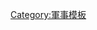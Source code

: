 {{Campaign
|raw_name = Campaignbox Polish-Russian Wars
|name = [[波俄戰爭]]
|state = collapsed
|listclass = hlist
|battles = 
* {{Internal link helper/ru|弗拉基米尔一世征讨波兰|Польский поход Владимира Святославича}}
* {{Internal link helper/en|波列斯瓦夫一世介入基輔羅斯公國繼承危機|Bolesław I's intervention in the Kievan succession crisis|基輔羅斯繼承危機}}
* [[莫斯科-立陶宛戰爭|莫斯科/立陶宛]]
* [[立窩尼亞戰爭|利沃尼亞]]
* [[波蘭-莫斯科戰爭（1605年–1618年）]]
* [[斯摩棱斯克战争|斯摩稜斯克]]
* [[俄波战争 (1654年－1667年)|1654年–1667年間的衝突]]
* [[波兰王位继承战争]] 
* [[巴尔联盟]]
* [[1792年俄波战争|1792年間的衝突]]
* [[柯斯丘什科起义]] &ndash; [[十一月起义]]
* [[一月起義]] 
* [[波苏战争|波蘭/蘇聯衝突]]
* [[蘇聯入侵波蘭|1939年]]
}}<noinclude>
{{DEFAULTSORT:波俄戰爭系列}}
[[Category:軍事模板]]
</noinclude>